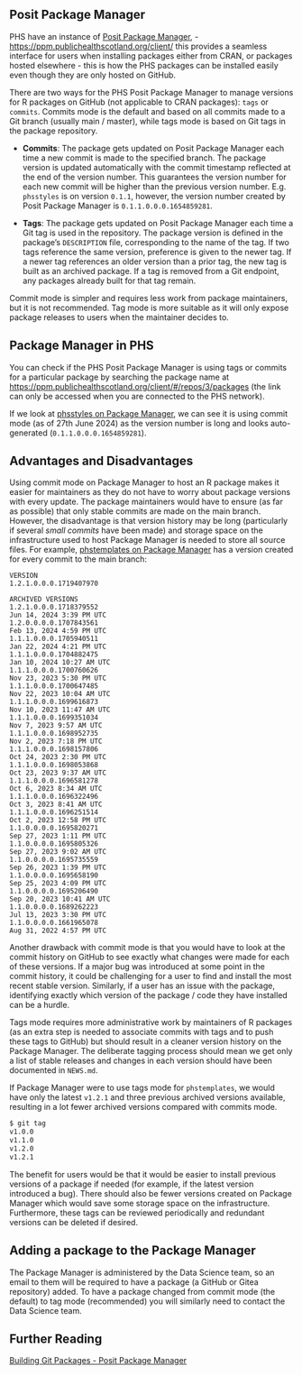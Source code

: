 ## Posit Package Manager
PHS have an instance of [Posit Package Manager](https://posit.co/products/enterprise/package-manager/){target="_blank"}, - [https://ppm.publichealthscotland.org/client/](){target="_blank"} this provides a seamless interface for users when installing packages either from CRAN, or packages hosted elsewhere - this is how the PHS packages can be installed easily even though they are only hosted on GitHub. 

There are two ways for the PHS Posit Package Manager to manage versions for R packages on GitHub (not applicable to CRAN packages): `tags` or `commits`. Commits mode is the default and based on all commits made to a Git branch (usually main / master), while tags mode is based on Git tags in the package repository. 

- **Commits**: The package gets updated on Posit Package Manager each time a new commit is made to the specified branch. The package version is updated automatically with the commit timestamp reflected at the end of the version number. This guarantees the version number for each new commit will be higher than the previous version number.  E.g. `phsstyles` is on version `0.1.1`, however, the version number created by Posit Package Manager is `0.1.1.0.0.0.1654859281`. 

- **Tags**: The package gets updated on Posit Package Manager each time a Git tag is used in the repository. The package version is defined in the package's `DESCRIPTION` file, corresponding to the name of the tag. If two tags reference the same version, preference is given to the newer tag. If a newer tag references an older version than a prior tag, the new tag is built as an archived package. If a tag is removed from a Git endpoint, any packages already built for that tag remain.

Commit mode is simpler and requires less work from package maintainers, but it is not recommended. Tag mode is more suitable as it will only expose package releases to users when the maintainer decides to.

## Package Manager in PHS
You can check if the PHS Posit Package Manager is using tags or commits for a particular package by searching the package name at [https://ppm.publichealthscotland.org/client/#/repos/3/packages](https://ppm.publichealthscotland.org/client/#/repos/3/packages){target="_blank"} (the link can only be accessed when you are connected to the PHS network).  

If we look at [phsstyles on Package Manager](https://ppm.publichealthscotland.org/client/#/repos/3/packages/phsstyles){target="_blank"}, we can see it is using commit mode (as of 27th June 2024) as the version number is long and looks auto-generated (`0.1.1.0.0.0.1654859281`).

## Advantages and Disadvantages
Using commit mode on Package Manager to host an R package makes it easier for maintainers as they do not have to worry about package versions with every update. The package maintainers would have to ensure (as far as possible) that only stable commits are made on the main branch. However, the disadvantage is that version history may be long (particularly if several *small commits* have been made) and storage space on the infrastructure used to host Package Manager is needed to store all source files. For example, [phstemplates on Package Manager](https://ppm.publichealthscotland.org/client/#/repos/3/packages/phstemplates){target="_blank"} has a version created for every commit to the main branch:

```
VERSION
1.2.1.0.0.0.1719407970

ARCHIVED VERSIONS
1.2.1.0.0.0.1718379552
Jun 14, 2024 3:39 PM UTC
1.2.0.0.0.0.1707843561
Feb 13, 2024 4:59 PM UTC
1.1.1.0.0.0.1705940511
Jan 22, 2024 4:21 PM UTC
1.1.1.0.0.0.1704882475
Jan 10, 2024 10:27 AM UTC
1.1.1.0.0.0.1700760626
Nov 23, 2023 5:30 PM UTC
1.1.1.0.0.0.1700647485
Nov 22, 2023 10:04 AM UTC
1.1.1.0.0.0.1699616873
Nov 10, 2023 11:47 AM UTC
1.1.1.0.0.0.1699351034
Nov 7, 2023 9:57 AM UTC
1.1.1.0.0.0.1698952735
Nov 2, 2023 7:18 PM UTC
1.1.1.0.0.0.1698157806
Oct 24, 2023 2:30 PM UTC
1.1.1.0.0.0.1698053868
Oct 23, 2023 9:37 AM UTC
1.1.1.0.0.0.1696581278
Oct 6, 2023 8:34 AM UTC
1.1.1.0.0.0.1696322496
Oct 3, 2023 8:41 AM UTC
1.1.1.0.0.0.1696251514
Oct 2, 2023 12:58 PM UTC
1.1.0.0.0.0.1695820271
Sep 27, 2023 1:11 PM UTC
1.1.0.0.0.0.1695805326
Sep 27, 2023 9:02 AM UTC
1.1.0.0.0.0.1695735559
Sep 26, 2023 1:39 PM UTC
1.1.0.0.0.0.1695658190
Sep 25, 2023 4:09 PM UTC
1.1.0.0.0.0.1695206490
Sep 20, 2023 10:41 AM UTC
1.1.0.0.0.0.1689262223
Jul 13, 2023 3:30 PM UTC
1.1.0.0.0.0.1661965078
Aug 31, 2022 4:57 PM UTC
```

Another drawback with commit mode is that you would have to look at the commit history on GitHub to see exactly what changes were made for each of these versions. If a major bug was introduced at some point in the commit history, it could be challenging for a user to find and install the most recent stable version. Similarly, if a user has an issue with the package, identifying exactly which version of the package / code they have installed can be a hurdle.

Tags mode requires more administrative work by maintainers of R packages (as an extra step is needed to associate commits with tags and to push these tags to GitHub) but should result in a cleaner version history on the Package Manager. The deliberate tagging process should mean we get only a list of stable releases and changes in each version should have been documented in `NEWS.md`.  

If Package Manager were to use tags mode for `phstemplates`, we would have only the latest `v1.2.1` and three previous archived versions available, resulting in a lot fewer archived versions compared with commits mode.

``` bash
$ git tag
v1.0.0
v1.1.0
v1.2.0
v1.2.1
```

The benefit for users would be that it would be easier to install previous versions of a package if needed (for example, if the latest version introduced a bug). There should also be fewer versions created on Package Manager which would save some storage space on the infrastructure. Furthermore, these tags can be reviewed periodically and redundant versions can be deleted if desired.

## Adding a package to the Package Manager
The Package Manager is administered by the Data Science team, so an email to them will be required to have a package (a GitHub or Gitea repository) added.
To have a package changed from commit mode (the default) to tag mode (recommended) you will similarly need to contact the Data Science team.

## Further Reading
[Building Git Packages - Posit Package Manager](https://docs.posit.co/rspm/admin/building-packages/#commits-vs-tags){target="_blank"}
